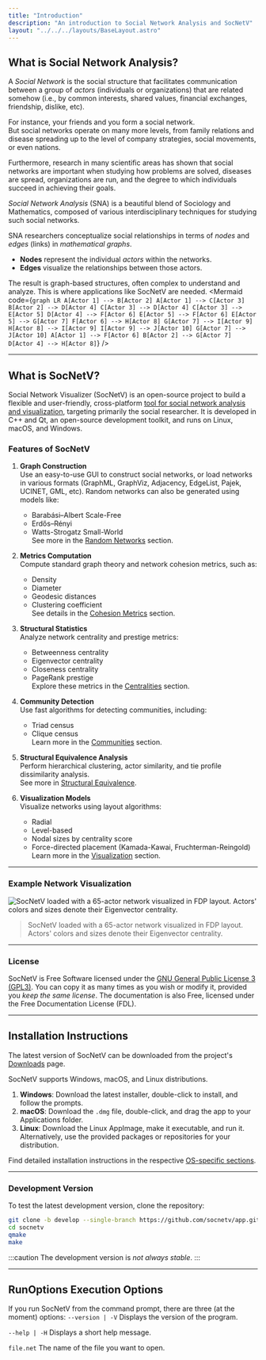 ```yaml
---
title: "Introduction"
description: "An introduction to Social Network Analysis and SocNetV"
layout: "../../../layouts/BaseLayout.astro"
---
```



## What is Social Network Analysis?

A _Social Network_ is the social structure that facilitates communication between a group of _actors_ (individuals or organizations) that are related somehow (i.e., by common interests, shared values, financial exchanges, friendship, dislike, etc).

For instance, your friends and you form a social network.  
But social networks operate on many more levels, from family relations and disease spreading up to the level of company strategies, social movements, or even nations.

Furthermore, research in many scientific areas has shown that social networks are important when studying how problems are solved, diseases are spread, organizations are run, and the degree to which individuals succeed in achieving their goals.

_Social Network Analysis_ (SNA) is a beautiful blend of Sociology and Mathematics, composed of various interdisciplinary techniques for studying such social networks.

SNA researchers conceptualize social relationships in terms of _nodes_ and _edges_ (links) in _mathematical graphs_.

- **Nodes** represent the individual _actors_ within the networks.
- **Edges** visualize the relationships between those actors.

The result is graph-based structures, often complex to understand and analyze. This is where applications like SocNetV are needed.
<Mermaid code={`
graph LR
    A[Actor 1] --> B[Actor 2]
    A[Actor 1] --> C[Actor 3]
    B[Actor 2] --> D[Actor 4]
    C[Actor 3] --> D[Actor 4]
    C[Actor 3] --> E[Actor 5]
    D[Actor 4] --> F[Actor 6]
    E[Actor 5] --> F[Actor 6]
    E[Actor 5] --> G[Actor 7]
    F[Actor 6] --> H[Actor 8]
    G[Actor 7] --> I[Actor 9]
    H[Actor 8] --> I[Actor 9]
    I[Actor 9] --> J[Actor 10]
    G[Actor 7] --> J[Actor 10]
    A[Actor 1] --> F[Actor 6]
    B[Actor 2] --> G[Actor 7]
    D[Actor 4] --> H[Actor 8]
`} />

---

## What is SocNetV?

Social Network Visualizer (SocNetV) is an open-source project to build a flexible and user-friendly, cross-platform [tool for social network analysis and visualization](http://socnetv.org), targeting primarily the social researcher. It is developed in C++ and Qt, an open-source development toolkit, and runs on Linux, macOS, and Windows.

### Features of SocNetV

1. **Graph Construction**  
   Use an easy-to-use GUI to construct social networks, or load networks in various formats (GraphML, GraphViz, Adjacency, EdgeList, Pajek, UCINET, GML, etc). Random networks can also be generated using models like:
   - Barabási–Albert Scale-Free
   - Erdős–Rényi
   - Watts-Strogatz Small-World  
   See more in the [Random Networks](random-networks.mdx) section.

2. **Metrics Computation**  
   Compute standard graph theory and network cohesion metrics, such as:
   - Density
   - Diameter
   - Geodesic distances
   - Clustering coefficient  
   See details in the [Cohesion Metrics](cohesion-metrics.mdx) section.

3. **Structural Statistics**  
   Analyze network centrality and prestige metrics:
   - Betweenness centrality
   - Eigenvector centrality
   - Closeness centrality
   - PageRank prestige  
   Explore these metrics in the [Centralities](centralities.mdx) section.

4. **Community Detection**  
   Use fast algorithms for detecting communities, including:
   - Triad census
   - Clique census  
   Learn more in the [Communities](communities.mdx) section.

5. **Structural Equivalence Analysis**  
   Perform hierarchical clustering, actor similarity, and tie profile dissimilarity analysis.  
   See more in [Structural Equivalence](structural-equivalence.mdx).

6. **Visualization Models**  
   Visualize networks using layout algorithms:
   - Radial
   - Level-based
   - Nodal sizes by centrality score
   - Force-directed placement (Kamada-Kawai, Fruchterman-Reingold)  
   Learn more in the [Visualization](visualization.mdx) section.

---

### Example Network Visualization

![SocNetV loaded with a 65-actor network visualized in FDP layout. Actors' colors and sizes denote their Eigenvector centrality.](/data/uploads/screenshots/25/socnetv-25-actors-65-kamada-kawai-layout-eigenvector-centrality-size-color-distribution-chart.png)

> SocNetV loaded with a 65-actor network visualized in FDP layout. Actors' colors and sizes denote their Eigenvector centrality.

---

### License

SocNetV is Free Software licensed under the [GNU General Public License 3 (GPL3)](http://www.gnu.org/copyleft/gpl.html). You can copy it as many times as you wish or modify it, provided you _keep the same license_. The documentation is also Free, licensed under the Free Documentation License (FDL).

---

## Installation Instructions

The latest version of SocNetV can be downloaded from the project's [Downloads](http://socnetv.org/downloads) page.

SocNetV supports Windows, macOS, and Linux distributions.

1. **Windows**: Download the latest installer, double-click to install, and follow the prompts.
2. **macOS**: Download the `.dmg` file, double-click, and drag the app to your Applications folder.
3. **Linux**: Download the Linux AppImage, make it executable, and run it. Alternatively, use the provided packages or repositories for your distribution.

Find detailed installation instructions in the respective [OS-specific sections](downloads.mdx).

---

### Development Version

To test the latest development version, clone the repository:

```bash
git clone -b develop --single-branch https://github.com/socnetv/app.git socnetv
cd socnetv
qmake
make
```

:::caution
The development version is <em>not always stable</em>.
:::


---

## RunOptions Execution Options


If you run SocNetV from the command prompt, there are three (at the moment) options:
`--version | -V`      Displays the version of the program.

`--help | -H` 	      Displays a short help message.

`file.net`	      The name of the file you want to open.


[homepage]: http://socnetv.org "http://socnetv.org"





